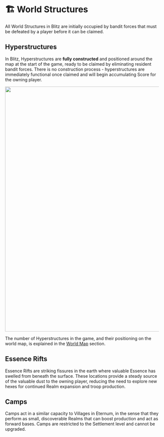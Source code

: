 # 🏗️ World Structures

All World Structures in Blitz are initially occupied by bandit forces that must be defeated by a player before it can be claimed.

## Hyperstructures

In Blitz, Hyperstructures are **fully constructed** and positioned around the map at the start of the game, ready to be claimed by eliminating resident 
bandit forces. There is no construction process - hyperstructures are immediately functional once claimed and will begin accumulating Score for the
owning player.

<img src="/images/buildings/construction/hyperstructure.png" width="800" />

The number of Hyperstructures in the game, and their positioning on the world map, is explained in the [World Map](/blitz/worldmap-movement/worldmap) section.

## Essence Rifts

Essence Rifts are striking fissures in the earth where valuable Essence has swelled from beneath the surface. These locations provide a steady source of
the valuable dust to the owning player, reducing the need to explore new hexes for continued Realm expansion and troop production.

## Camps

Camps act in a similar capacity to Villages in Eternum, in the sense that they perform as small, discoverable Realms that can boost production and act as forward bases.
Camps are restricted to the Settlement level and cannot be upgraded.
